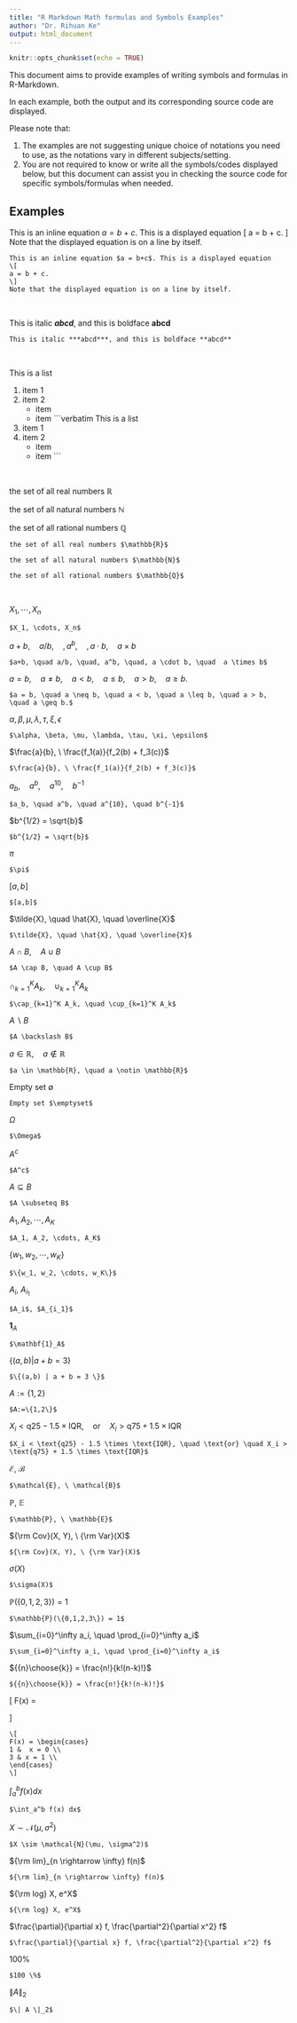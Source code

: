 ```yaml
---
title: "R Markdown Math formulas and Symbols Examples"
author: "Dr. Rihuan Ke"
output: html_document
---
```


```r
knitr::opts_chunk$set(echo = TRUE)
```



This document aims to provide examples of writing symbols and formulas in R-Markdown.


In each example, both the output and its corresponding source code are displayed. 


Please note that:

  1. The examples are not suggesting unique choice of notations you need to use, as the notations vary in different subjects/setting.  
  2. You are not required to know or write all the symbols/codes displayed below, but this document can assist you in checking the source code for specific symbols/formulas when needed.




## Examples

This is an inline equation $a = b+c$. This is a displayed equation
\[
a = b + c.
\]
Note that the displayed equation is on a line by itself. 
```verbatim
This is an inline equation $a = b+c$. This is a displayed equation
\[
a = b + c.
\]
Note that the displayed equation is on a line by itself. 
```




\

This is italic ***abcd***, and this is boldface **abcd**
```verbatim
This is italic ***abcd***, and this is boldface **abcd**
```


\

This is a list
 
 1. item 1
 2. item 2
    - item
    - item
```verbatim
This is a list
 
 1. item 1
 2. item 2
    - item
    - item
```

\


the set of all real numbers $\mathbb{R}$

the set of all natural numbers $\mathbb{N}$

the set of all rational numbers $\mathbb{Q}$

```verbatim
the set of all real numbers $\mathbb{R}$

the set of all natural numbers $\mathbb{N}$

the set of all rational numbers $\mathbb{Q}$
```



\

$X_1, \cdots, X_n$
```verbatim
$X_1, \cdots, X_n$
```


$a+b, \quad a/b, \quad, a^b, \quad, a \cdot b, \quad  a \times b$
```verbatim
$a+b, \quad a/b, \quad, a^b, \quad, a \cdot b, \quad  a \times b$
```


$a = b, \quad a \neq b, \quad a < b, \quad a \leq b, \quad a > b, \quad a \geq b.$
```verbatim
$a = b, \quad a \neq b, \quad a < b, \quad a \leq b, \quad a > b, \quad a \geq b.$
```


$\alpha, \beta, \mu, \lambda, \tau, \xi, \epsilon$
```verbatim
$\alpha, \beta, \mu, \lambda, \tau, \xi, \epsilon$
```


$\frac{a}{b}, \ \frac{f_1(a)}{f_2(b) + f_3(c)}$
```verbatim
$\frac{a}{b}, \ \frac{f_1(a)}{f_2(b) + f_3(c)}$
```


$a_b, \quad a^b, \quad a^{10}, \quad b^{-1}$
```verbatim
$a_b, \quad a^b, \quad a^{10}, \quad b^{-1}$
```


$b^{1/2} = \sqrt{b}$
```verbatim
$b^{1/2} = \sqrt{b}$
```


$\pi$
```verbatim
$\pi$
```


$[a,b]$
```verbatim
$[a,b]$
```

$\tilde{X}, \quad \hat{X}, \quad \overline{X}$ 
```verbatim
$\tilde{X}, \quad \hat{X}, \quad \overline{X}$ 
```


$A \cap B, \quad A \cup B$
```verbatim
$A \cap B, \quad A \cup B$
```


$\cap_{k=1}^K A_k, \quad \cup_{k=1}^K A_k$
```verbatim
$\cap_{k=1}^K A_k, \quad \cup_{k=1}^K A_k$
```


$A \backslash B$
```verbatim
$A \backslash B$
```


$a \in \mathbb{R}, \quad a \notin \mathbb{R}$
```verbatim
$a \in \mathbb{R}, \quad a \notin \mathbb{R}$
```



Empty set $\emptyset$ 
```verbatim
Empty set $\emptyset$ 
```

$\Omega$
```verbatim
$\Omega$
```


$A^c$
```verbatim
$A^c$
```

$A \subseteq B$
```verbatim
$A \subseteq B$
```

$A_1, A_2, \cdots, A_K$
```verbatim
$A_1, A_2, \cdots, A_K$
```


$\{w_1, w_2, \cdots, w_K\}$
```verbatim
$\{w_1, w_2, \cdots, w_K\}$
```


$A_i$, $A_{i_1}$
```verbatim
$A_i$, $A_{i_1}$
```


$\mathbf{1}_A$
```verbatim
$\mathbf{1}_A$
```



$\{(a,b) | a + b = 3 \}$
```verbatim
$\{(a,b) | a + b = 3 \}$
```



$A:=\{1,2\}$
```verbatim
$A:=\{1,2\}$
```


$X_i < \text{q25} - 1.5 \times \text{IQR}, \quad \text{or} \quad X_i > \text{q75} + 1.5 \times \text{IQR}$
```verbatim
$X_i < \text{q25} - 1.5 \times \text{IQR}, \quad \text{or} \quad X_i > \text{q75} + 1.5 \times \text{IQR}$
```


$\mathcal{E}, \ \mathcal{B}$
```verbatim
$\mathcal{E}, \ \mathcal{B}$
```


$\mathbb{P}, \ \mathbb{E}$
```verbatim
$\mathbb{P}, \ \mathbb{E}$
```


${\rm Cov}(X, Y), \ {\rm Var}(X)$
```verbatim
${\rm Cov}(X, Y), \ {\rm Var}(X)$
```


$\sigma(X)$
```verbatim
$\sigma(X)$
```


$\mathbb{P}(\{0,1,2,3\}) = 1$
```verbatim
$\mathbb{P}(\{0,1,2,3\}) = 1$
```


$\sum_{i=0}^\infty a_i, \quad \prod_{i=0}^\infty a_i$
```verbatim
$\sum_{i=0}^\infty a_i, \quad \prod_{i=0}^\infty a_i$
```


${{n}\choose{k}} = \frac{n!}{k!(n-k)!}$
```verbatim
${{n}\choose{k}} = \frac{n!}{k!(n-k)!}$
```



\[
F(x) = \begin{cases}
1 &  x = 0 \\
3 & x = 1 \\
\end{cases}
\]
```verbatim
\[
F(x) = \begin{cases}
1 &  x = 0 \\
3 & x = 1 \\
\end{cases}
\]
```


$\int_a^b f(x) dx$
```verbatim
$\int_a^b f(x) dx$
```

$X \sim \mathcal{N}(\mu, \sigma^2)$
```verbatim
$X \sim \mathcal{N}(\mu, \sigma^2)$
```

${\rm lim}_{n \rightarrow \infty} f(n)$
```verbatim
${\rm lim}_{n \rightarrow \infty} f(n)$
```

${\rm log} X, e^X$
```verbatim
${\rm log} X, e^X$
```


$\frac{\partial}{\partial x} f, \frac{\partial^2}{\partial x^2} f$
```verbatim
$\frac{\partial}{\partial x} f, \frac{\partial^2}{\partial x^2} f$
```

$100 \%$
```verbatim
$100 \%$
```


$\| A \|_2$
```verbatim
$\| A \|_2$
```









